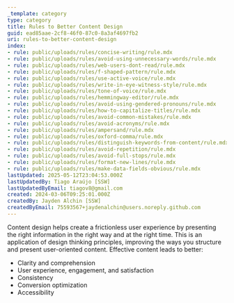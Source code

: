 ```yaml
---
_template: category
type: category
title: Rules to Better Content Design
guid: ead85aae-2cf8-46f0-87c0-8a3af4697fb2
uri: rules-to-better-content-design
index:
- rule: public/uploads/rules/concise-writing/rule.mdx
- rule: public/uploads/rules/avoid-using-unnecessary-words/rule.mdx
- rule: public/uploads/rules/web-users-dont-read/rule.mdx
- rule: public/uploads/rules/f-shaped-pattern/rule.mdx
- rule: public/uploads/rules/use-active-voice/rule.mdx
- rule: public/uploads/rules/write-in-eye-witness-style/rule.mdx
- rule: public/uploads/rules/tone-of-voice/rule.mdx
- rule: public/uploads/rules/hemmingway-editor/rule.mdx
- rule: public/uploads/rules/avoid-using-gendered-pronouns/rule.mdx
- rule: public/uploads/rules/how-to-capitalize-titles/rule.mdx
- rule: public/uploads/rules/avoid-common-mistakes/rule.mdx
- rule: public/uploads/rules/avoid-acronyms/rule.mdx
- rule: public/uploads/rules/ampersand/rule.mdx
- rule: public/uploads/rules/oxford-comma/rule.mdx
- rule: public/uploads/rules/distinguish-keywords-from-content/rule.mdx
- rule: public/uploads/rules/avoid-repetition/rule.mdx
- rule: public/uploads/rules/avoid-full-stops/rule.mdx
- rule: public/uploads/rules/format-new-lines/rule.mdx
- rule: public/uploads/rules/make-data-fields-obvious/rule.mdx
lastUpdated: 2025-05-12T23:04:53.000Z
lastUpdatedBy: Tiago Araújo [SSW]
lastUpdatedByEmail: tiagov8@gmail.com
created: 2024-03-06T09:25:01.000Z
createdBy: Jayden Alchin [SSW]
createdByEmail: 75593567+jaydenalchin@users.noreply.github.com
---
```


Content design helps create a frictionless user experience by presenting the right information in the right way and at the right time. This is an application of design thinking principles, improving the ways you structure and present user-oriented content. Effective content leads to better:

* Clarity and comprehension
* User experience, engagement, and satisfaction
* Consistency
* Conversion optimization
* Accessibility
